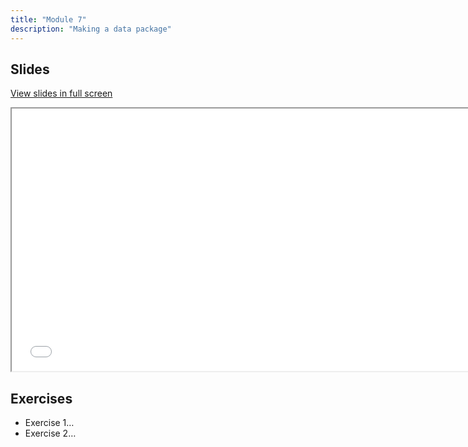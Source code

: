 ```yaml
---
title: "Module 7"
description: "Making a data package"
---
```


## Slides

[View slides in full screen](../../modules/07-data-package/07-data-package.html)

<div>

```{=html}
<iframe class="slide-deck" src="07-data-package.html" height="420" width="747"></iframe>
```

</div>

## Exercises

-   Exercise 1...
-   Exercise 2...
